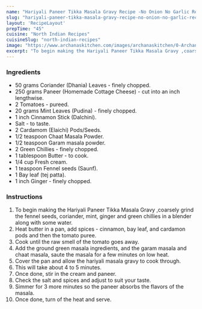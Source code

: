 ---
name: "Hariyali Paneer Tikka Masala Gravy Recipe -No Onion No Garlic Recipe"
slug: "hariyali-paneer-tikka-masala-gravy-recipe-no-onion-no-garlic-recipe"
layout: 'RecipeLayout'
prepTime: "45"
cuisine: "North Indian Recipes"
cuisineSlug: "north-indian-recipes"
image: "https://www.archanaskitchen.com/images/archanaskitchen/0-Archanas-Kitchen-Recipes/2016/sept-19/Hariyali_Paneer_Tikka_Masala_Recipe_Gravy_North_Indian_Sabzi-3.jpg"
excerpt: "To begin making the Hariyali Paneer Tikka Masala Gravy ,coarsely grind the fennel seeds, coriander, mint, ginger and green chillies in a blender along with some water"
---

### Ingredients

- 50 grams Coriander (Dhania) Leaves - finely chopped.
- 250 grams Paneer (Homemade Cottage Cheese) - cut into an inch lengthwise.
- 2 Tomatoes - pureed.
- 20 grams Mint Leaves (Pudina) - finely chopped.
- 1 inch Cinnamon Stick (Dalchini).
- Salt - to taste.
- 2 Cardamom (Elaichi) Pods/Seeds.
- 1/2 teaspoon Chaat Masala Powder.
- 1/2 teaspoon Garam masala powder.
- 2 Green Chillies - finely chopped.
- 1 tablespoon Butter - to cook.
- 1/4 cup Fresh cream.
- 1 teaspoon Fennel seeds (Saunf).
- 1 Bay leaf (tej patta).
- 1 inch Ginger - finely chopped.

### Instructions

1. To begin making the Hariyali Paneer Tikka Masala Gravy ,coarsely grind the fennel seeds, coriander, mint, ginger and green chillies in a blender along with some water.
1. Heat butter in a pan, add spices - cinnamon, bay leaf, and cardamon pods and then the tomato puree.
1. Cook until the raw smell of the tomato goes away.
1. Add the ground green masala ingredients, and the garam masala and chaat masala, saute the masala for a few minutes on low heat.
1. Cover the pan and allow the hariyali masala gravy to cook through.
1. This will take about 4 to 5 minutes.
1. Once done, stir in the cream and paneer.
1. Check the salt and spices and adjust to suit your taste.
1. Simmer for 3 more minutes so the paneer absorbs the flavors of the masala.
1. Once done, turn of the heat and serve.
